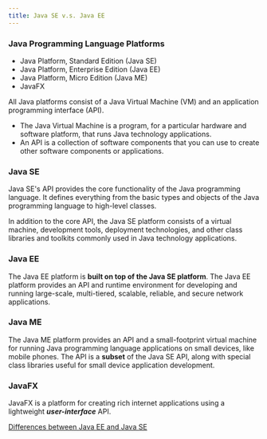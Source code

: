 ```yaml
---
title: Java SE v.s. Java EE
---
```


### Java Programming Language Platforms

* Java Platform, Standard Edition \(Java SE\)
* Java Platform, Enterprise Edition \(Java EE\)
* Java Platform, Micro Edition \(Java ME\)
* JavaFX

All Java platforms consist of a Java Virtual Machine \(VM\) and an application programming interface \(API\). 

* The Java Virtual Machine is a program, for a particular hardware and software platform, that runs Java technology applications. 
* An API is a collection of software components that you can use to create other software components or applications.

### **Java SE**

Java SE's API provides the core functionality of the Java programming language. It defines everything from the basic types and objects of the Java programming language to high-level classes.

In addition to the core API, the Java SE platform consists of a virtual machine, development tools, deployment technologies, and other class libraries and toolkits commonly used in Java technology applications.

### **Java EE**

The Java EE platform is **built on top of the Java SE platform**. The Java EE platform provides an API and runtime environment for developing and running large-scale, multi-tiered, scalable, reliable, and secure network applications.

### **Java ME**

The Java ME platform provides an API and a small-footprint virtual machine for running Java programming language applications on small devices, like mobile phones. The API is a **subset** of the Java SE API, along with special class libraries useful for small device application development.

### **JavaFX**

JavaFX is a platform for creating rich internet applications using a lightweight _**user-interface**_ API.

[Differences between Java EE and Java SE](https://docs.oracle.com/javaee/6/firstcup/doc/gkhoy.html)